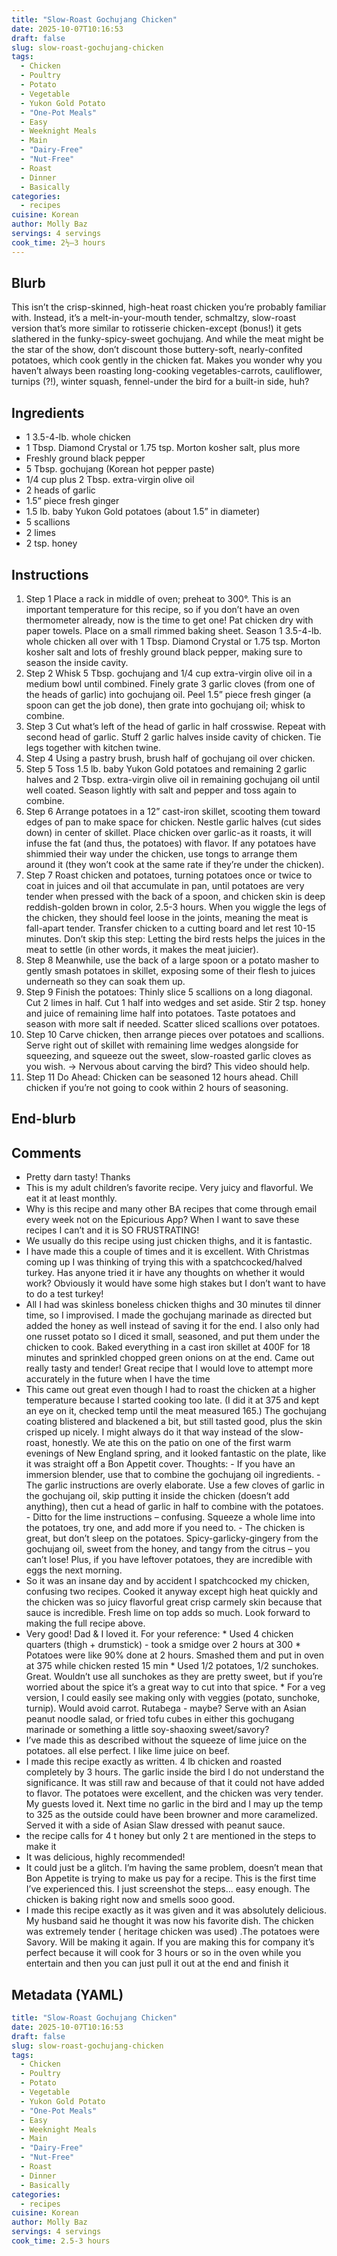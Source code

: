 ```yaml
---
title: "Slow-Roast Gochujang Chicken"
date: 2025-10-07T10:16:53
draft: false
slug: slow-roast-gochujang-chicken
tags:
  - Chicken
  - Poultry
  - Potato
  - Vegetable
  - Yukon Gold Potato
  - "One-Pot Meals"
  - Easy
  - Weeknight Meals
  - Main
  - "Dairy-Free"
  - "Nut-Free"
  - Roast
  - Dinner
  - Basically
categories:
  - recipes
cuisine: Korean
author: Molly Baz
servings: 4 servings
cook_time: 2½–3 hours
---
```

## Blurb

This isn't the crisp-skinned, high-heat roast chicken you're probably familiar with. Instead, it's a melt-in-your-mouth tender, schmaltzy, slow-roast version that's more similar to rotisserie chicken-except (bonus!) it gets slathered in the funky-spicy-sweet gochujang. And while the meat might be the star of the show, don't discount those buttery-soft, nearly-confited potatoes, which cook gently in the chicken fat. Makes you wonder why you haven't always been roasting long-cooking vegetables-carrots, cauliflower, turnips (?!), winter squash, fennel-under the bird for a built-in side, huh?

## Ingredients

- 1 3.5-4-lb. whole chicken
- 1 Tbsp. Diamond Crystal or 1.75 tsp. Morton kosher salt, plus more
- Freshly ground black pepper
- 5 Tbsp. gochujang (Korean hot pepper paste)
- 1/4 cup plus 2 Tbsp. extra-virgin olive oil
- 2 heads of garlic
- 1.5" piece fresh ginger
- 1.5 lb. baby Yukon Gold potatoes (about 1.5" in diameter)
- 5 scallions
- 2 limes
- 2 tsp. honey

## Instructions

1. Step 1 Place a rack in middle of oven; preheat to 300°. This is an important temperature for this recipe, so if you don't have an oven thermometer already, now is the time to get one! Pat chicken dry with paper towels. Place on a small rimmed baking sheet. Season 1 3.5-4-lb. whole chicken all over with 1 Tbsp. Diamond Crystal or 1.75 tsp. Morton kosher salt and lots of freshly ground black pepper, making sure to season the inside cavity.
2. Step 2 Whisk 5 Tbsp. gochujang and 1/4 cup extra-virgin olive oil in a medium bowl until combined. Finely grate 3 garlic cloves (from one of the heads of garlic) into gochujang oil. Peel 1.5" piece fresh ginger (a spoon can get the job done), then grate into gochujang oil; whisk to combine.
3. Step 3 Cut what's left of the head of garlic in half crosswise. Repeat with second head of garlic. Stuff 2 garlic halves inside cavity of chicken. Tie legs together with kitchen twine.
4. Step 4 Using a pastry brush, brush half of gochujang oil over chicken.
5. Step 5 Toss 1.5 lb. baby Yukon Gold potatoes and remaining 2 garlic halves and 2 Tbsp. extra-virgin olive oil in remaining gochujang oil until well coated. Season lightly with salt and pepper and toss again to combine.
6. Step 6 Arrange potatoes in a 12" cast-iron skillet, scooting them toward edges of pan to make space for chicken. Nestle garlic halves (cut sides down) in center of skillet. Place chicken over garlic-as it roasts, it will infuse the fat (and thus, the potatoes) with flavor. If any potatoes have shimmied their way under the chicken, use tongs to arrange them around it (they won't cook at the same rate if they're under the chicken).
7. Step 7 Roast chicken and potatoes, turning potatoes once or twice to coat in juices and oil that accumulate in pan, until potatoes are very tender when pressed with the back of a spoon, and chicken skin is deep reddish-golden brown in color, 2.5-3 hours. When you wiggle the legs of the chicken, they should feel loose in the joints, meaning the meat is fall-apart tender. Transfer chicken to a cutting board and let rest 10-15 minutes. Don't skip this step: Letting the bird rests helps the juices in the meat to settle (in other words, it makes the meat juicier).
8. Step 8 Meanwhile, use the back of a large spoon or a potato masher to gently smash potatoes in skillet, exposing some of their flesh to juices underneath so they can soak them up.
9. Step 9 Finish the potatoes: Thinly slice 5 scallions on a long diagonal. Cut 2 limes in half. Cut 1 half into wedges and set aside. Stir 2 tsp. honey and juice of remaining lime half into potatoes. Taste potatoes and season with more salt if needed. Scatter sliced scallions over potatoes.
10. Step 10 Carve chicken, then arrange pieces over potatoes and scallions. Serve right out of skillet with remaining lime wedges alongside for squeezing, and squeeze out the sweet, slow-roasted garlic cloves as you wish. → Nervous about carving the bird? This video should help.
11. Step 11 Do Ahead: Chicken can be seasoned 12 hours ahead. Chill chicken if you're not going to cook within 2 hours of seasoning.

## End-blurb



## Comments

- Pretty darn tasty! Thanks
- This is my adult children's favorite recipe. Very juicy and flavorful. We eat it at least monthly.
- Why is this recipe and many other BA recipes that come through email every week not on the Epicurious App? When I want to save these recipes I can't and it is SO FRUSTRATING!
- We usually do this recipe using just chicken thighs, and it is fantastic.
- I have made this a couple of times and it is excellent. With Christmas coming up I was thinking of trying this with a spatchcocked/halved turkey. Has anyone tried it ir have any thoughts on whether it would work? Obviously it would have some high stakes but I don't want to have to do a test turkey!
- All I had was skinless boneless chicken thighs and 30 minutes til dinner time, so I improvised. I made the gochujang marinade as directed but added the honey as well instead of saving it for the end. I also only had one russet potato so I diced it small, seasoned, and put them under the chicken to cook. Baked everything in a cast iron skillet at 400F for 18 minutes and sprinkled chopped green onions on at the end. Came out really tasty and tender! Great recipe that I would love to attempt more accurately in the future when I have the time
- This came out great even though I had to roast the chicken at a higher temperature because I started cooking too late. (I did it at 375 and kept an eye on it, checked temp until the meat measured 165.) The gochujang coating blistered and blackened a bit, but still tasted good, plus the skin crisped up nicely. I might always do it that way instead of the slow-roast, honestly. We ate this on the patio on one of the first warm evenings of New England spring, and it looked fantastic on the plate, like it was straight off a Bon Appetit cover. Thoughts: - If you have an immersion blender, use that to combine the gochujang oil ingredients. - The garlic instructions are overly elaborate. Use a few cloves of garlic in the gochujang oil, skip putting it inside the chicken (doesn't add anything), then cut a head of garlic in half to combine with the potatoes. - Ditto for the lime instructions -- confusing. Squeeze a whole lime into the potatoes, try one, and add more if you need to. - The chicken is great, but don't sleep on the potatoes. Spicy-garlicky-gingery from the gochujang oil, sweet from the honey, and tangy from the citrus -- you can't lose! Plus, if you have leftover potatoes, they are incredible with eggs the next morning.
- So it was an insane day and by accident I spatchcocked my chicken, confusing two recipes. Cooked it anyway except high heat quickly and the chicken was so juicy flavorful great crisp carmely skin because that sauce is incredible. Fresh lime on top adds so much. Look forward to making the full recipe above.
- Very good! Dad & I loved it. For your reference: * Used 4 chicken quarters (thigh + drumstick) - took a smidge over 2 hours at 300 * Potatoes were like 90% done at 2 hours. Smashed them and put in oven at 375 while chicken rested 15 min * Used 1/2 potatoes, 1/2 sunchokes. Great. Wouldn't use all sunchokes as they are pretty sweet, but if you're worried about the spice it's a great way to cut into that spice. * For a veg version, I could easily see making only with veggies (potato, sunchoke, turnip). Would avoid carrot. Rutabega - maybe? Serve with an Asian peanut noodle salad, or fried tofu cubes in either this gochugang marinade or something a little soy-shaoxing sweet/savory?
- I've made this as described without the squeeze of lime juice on the potatoes. all else perfect. I like lime juice on beef.
- I made this recipe exactly as written. 4 lb chicken and roasted completely by 3 hours. The garlic inside the bird I do not understand the significance. It was still raw and because of that it could not have added to flavor. The potatoes were excellent, and the chicken was very tender. My guests loved it. Next time no garlic in the bird and I may up the temp to 325 as the outside could have been browner and more caramelized. Served it with a side of Asian Slaw dressed with peanut sauce.
- the recipe calls for 4 t honey but only 2 t are mentioned in the steps to make it
- It was delicious, highly recommended!
- It could just be a glitch. I'm having the same problem, doesn't mean that Bon Appetite is trying to make us pay for a recipe. This is the first time I've experienced this. I just screenshot the steps... easy enough. The chicken is baking right now and smells sooo good.
- I made this recipe exactly as it was given and it was absolutely delicious. My husband said he thought it was now his favorite dish. The chicken was extremely tender ( heritage chicken was used) .The potatoes were Savory. Will be making it again. If you are making this for company it's perfect because it will cook for 3 hours or so in the oven while you entertain and then you can just pull it out at the end and finish it


## Metadata (YAML)

```yaml
title: "Slow-Roast Gochujang Chicken"
date: 2025-10-07T10:16:53
draft: false
slug: slow-roast-gochujang-chicken
tags:
  - Chicken
  - Poultry
  - Potato
  - Vegetable
  - Yukon Gold Potato
  - "One-Pot Meals"
  - Easy
  - Weeknight Meals
  - Main
  - "Dairy-Free"
  - "Nut-Free"
  - Roast
  - Dinner
  - Basically
categories:
  - recipes
cuisine: Korean
author: Molly Baz
servings: 4 servings
cook_time: 2.5-3 hours
```
